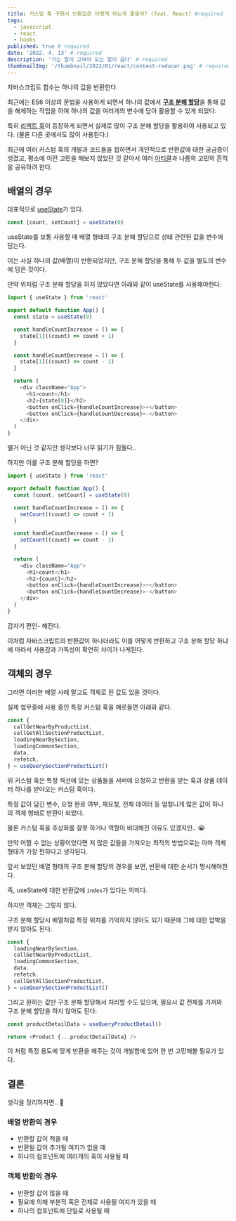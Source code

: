```yaml
---
title: 커스텀 훅 구현시 반환값은 어떻게 하는게 좋을까? (feat. React) #required
tags:
  - javascript
  - react
  - hooks
published: true # required
date: '2022. 4. 13' # required
description: '가는 말이 고와야 오는 말이 곱다' # required
thumbnailImg: '/thumbnail/2022/01/react/context-reducer.png' # required
---
```


자바스크립트 함수는 하나의 값을 반환한다.

최근에는 ES6 이상의 문법을 사용하게 되면서 하나의 값에서 [**구조 분해 할당**](https://developer.mozilla.org/ko/docs/Web/JavaScript/Reference/Operators/Destructuring_assignment)을 통해 값을 해체하는 작업을 하여 하나의 값을 여러개의 변수에 담아 활용할 수 있게 되었다.

특히 [리액트 훅](https://ko.reactjs.org/docs/hooks-intro.html)이 등장하게 되면서 실제로 많이 구조 분해 할당을 활용하여 사용되고 있다. (물론 다른 곳에서도 많이 사용된다.)

최근에 여러 커스텀 훅의 개발과 코드들을 접하면서 개인적으로 반환값에 대한 궁금증이 생겼고, 평소에 이런 고민을 해보지 않았던 것 같아서 여러 [아티클](https://dev.to/namick/writing-your-own-react-hooks-the-return-value-3lp6)과 나름의 고민의 흔적을 공유하려 한다.

## 배열의 경우

대표적으로 [useState](https://ko.reactjs.org/docs/hooks-reference.html#usestate)가 있다.

```javascript
const [count, setCount] = useState(0)
```

useState를 보통 사용할 때 배열 형태의 구조 분해 할당으로 상태 관련된 값을 변수에 담는다.

이는 사실 하나의 값(배열)이 반환되었지만, 구조 분해 할당을 통해 두 값을 별도의 변수에 담은 것이다.

만약 위처럼 구조 분해 할당을 하지 않았다면 아래와 같이 useState를 사용해야한다.

```javascript
import { useState } from 'react'

export default function App() {
  const state = useState(0)

  const handleCountIncrease = () => {
    state[1]((count) => count + 1)
  }

  const handleCountDecrease = () => {
    state[1]((count) => count - 1)
  }

  return (
    <div className="App">
      <h1>count</h1>
      <h2>{state[0]}</h2>
      <button onClick={handleCountIncrease}>+</button>
      <button onClick={handleCountDecrease}>-</button>
    </div>
  )
}
```

별거 아닌 것 같지만 생각보다 너무 읽기가 힘들다..

<!-- 이미지 -->

하지만 이를 구조 분해 할당을 하면?

```javascript
import { useState } from 'react'

export default function App() {
  const [count, setCount] = useState(0)

  const handleCountIncrease = () => {
    setCount((count) => count + 1)
  }

  const handleCountDecrease = () => {
    setCount((count) => count - 1)
  }

  return (
    <div className="App">
      <h1>count</h1>
      <h2>{count}</h2>
      <button onClick={handleCountIncrease}>+</button>
      <button onClick={handleCountDecrease}>-</button>
    </div>
  )
}
```

<!-- 이미지 -->

갑자기 편안- 해진다.

이처럼 자바스크립트의 반환값이 하나더라도 이를 어떻게 반환하고 구조 분해 할당 하냐에 따라서 사용감과 가독성이 확연히 차이가 나게된다.

## 객체의 경우

그러면 이러한 배열 사례 말고도 객체로 된 값도 있을 것이다.

실제 업무중에 사용 중인 특정 커스텀 훅을 예로들면 아래와 같다.

```javascript
const {
  callGetNearByProductList,
  callGetAllSectionProductList,
  loadingNearBySection,
  loadingCommonSection,
  data,
  refetch,
} = useQuerySectionProductList()
```

위 커스텀 훅은 특정 섹션에 있는 상품들을 서버에 요청하고 반환을 받는 훅과 상품 데이터 하나를 받아오는 커스텀 훅이다.

특정 값이 담긴 변수, 요청 완료 여부, 재요청, 전체 데이터 등 엄청나게 많은 값이 하나의 객체 형태로 반환이 되었다.

물론 커스텀 훅을 추상화를 잘못 하거나 역할이 비대해진 이유도 있겠지만.. 😭

만약 어쩔 수 없는 상황이었다면 저 많은 값들을 가져오는 최적의 방법으로는 아마 객체 형태가 가장 편하다고 생각된다.

앞서 보았던 배열 형태의 구조 분해 할당의 경우를 보면, 반환에 대한 순서가 명시해야한다.

즉, useState에 대한 반환값에 `index`가 있다는 의미다.

하지만 객체는 그렇지 않다.

구조 분해 할당시 배열처럼 특정 위치를 기억하지 않아도 되기 때문에 그에 대한 압박을 받지 않아도 된다.

```javascript
const {
  loadingNearBySection,
  callGetNearByProductList,
  loadingCommonSection,
  data,
  refetch,
  callGetAllSectionProductList,
} = useQuerySectionProductList()
```

그리고 원하는 값만 구조 분해 할당해서 처리할 수도 있으며, 필요시 값 전체를 가져와 구조 분해 할당을 하지 않아도 된다.

```javascript
const productDetailData = useQueryProductDetail()

return <Product {...productDetailData} />
```

이 처럼 특정 용도에 맞게 반환을 해주는 것이 개발함에 있어 한 번 고민해볼 필요가 있다.

## 결론

생각을 정리하자면.. 🤔

### 배열 반환의 경우

- 반환할 값이 적을 때
- 반환될 값이 추가될 여지가 없을 때
- 하나의 컴포넌트에 여러개의 훅이 사용될 때

### 객체 반환의 경우

- 반환할 값이 많을 때
- 필요에 의해 부분적 혹은 전체로 사용될 여지가 있을 때
- 하나의 컴포넌트에 단일로 사용될 때
